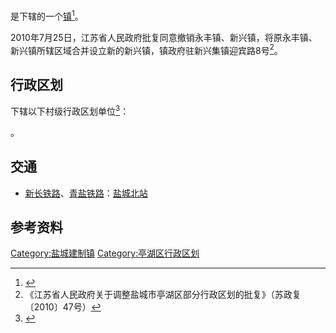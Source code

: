{{中国乡级行政区|32/09/02/102/000}}

'''{{PAGENAMEBASE}}'''是{{PRC admin/fullname|32/09/02/102/000|3}}下辖的一个[[行政建制镇|镇]]<ref>{{PRC admin/ref sgc|{{PRC admin/parent|32/09/02/102/000}}}}</ref>。

2010年7月25日，江苏省人民政府批复同意撤销永丰镇、新兴镇，将原永丰镇、新兴镇所辖区域合并设立新的新兴镇，镇政府驻新兴集镇迎宾路8号<ref>《江苏省人民政府关于调整盐城市亭湖区部分行政区划的批复》（苏政复〔2010〕47号）</ref>。

== 行政区划 ==
{{PAGENAMEBASE}}下辖以下村级行政区划单位<ref>{{PRC admin/ref sgc|32/09/02/102/000}}</ref>：

{{PRC admin/children|32/09/02/102/000}}。

== 交通 ==
* {{rint|cn|rail}}[[新长铁路|新长铁路]]、{{rint|cn|rail}}[[青盐铁路|青盐铁路]]：[[盐城北站|盐城北站]]

== 参考资料 ==
{{reflist}}

{{江苏省盐城市亭湖区行政区划}}

[[Category:盐城建制镇|Category:盐城建制镇]]
[[Category:亭湖区行政区划|Category:亭湖区行政区划]]